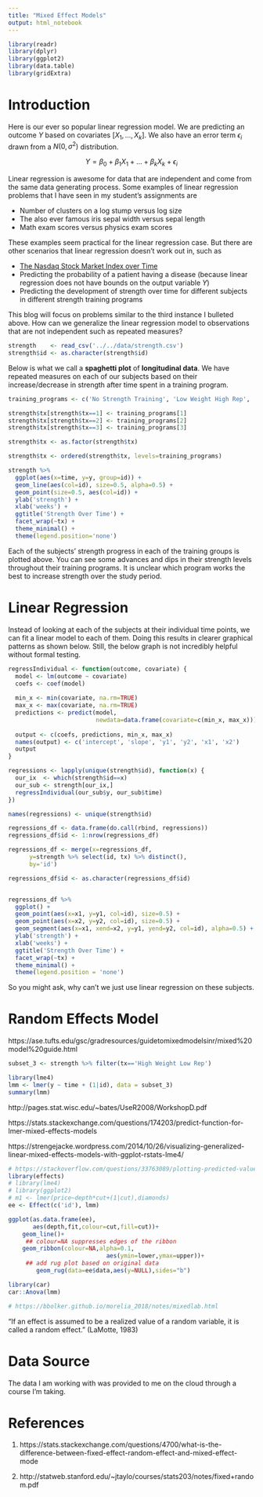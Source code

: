 ```yaml
---
title: "Mixed Effect Models"
output: html_notebook
---
```


```r
library(readr)
library(dplyr)
library(ggplot2)
library(data.table)
library(gridExtra)
```

# Introduction

Here is our ever so popular linear regression model. We are predicting an outcome $Y$ based on covariates $[X_1, ..., X_k]$. We also have an error term $\epsilon_i$ drawn from a $N(0,\sigma^2)$ distribution.

$$
Y = \beta_0 + \beta_1X_1 + ... + \beta_kX_k + \epsilon_i
$$

Linear regression is awesome for data that are independent and come from the same data generating process. Some examples of linear regression problems that I have seen in my student's assignments are

- Number of clusters on a log stump versus log size
- The also ever famous iris sepal width versus sepal length
- Math exam scores versus physics exam scores

These examples seem practical for the linear regression case. But there are other scenarios that linear regression doesn't work out in, such as

- <a href='https://palautatan.github.io/blogs/time-series-1/time-series-2.nb.html'>The Nasdaq Stock Market Index over Time</a>
- Predicting the probability of a patient having a disease (because linear regression does not have bounds on the output variable $Y$)
- Predicting the development of strength over time for different subjects in different strength training programs

This blog will focus on problems similar to the third instance I bulleted above. How can we generalize the linear regression model to observations that are not independent such as repeated measures?

```r
strength    <- read_csv('../../data/strength.csv')
strength$id <- as.character(strength$id)
```

Below is what we call a **spaghetti plot** of **longitudinal data**. We have repeated measures on each of our subjects based on their increase/decrease in strength after time spent in a training program.

```r
training_programs <- c('No Strength Training', 'Low Weight High Rep', 'High Weight Low Rep')

strength$tx[strength$tx==1] <- training_programs[1]
strength$tx[strength$tx==2] <- training_programs[2]
strength$tx[strength$tx==3] <- training_programs[3]

strength$tx <- as.factor(strength$tx)

strength$tx <- ordered(strength$tx, levels=training_programs)

strength %>%
  ggplot(aes(x=time, y=y, group=id)) +
  geom_line(aes(col=id), size=0.5, alpha=0.5) +
  geom_point(size=0.5, aes(col=id)) +
  ylab('strength') +
  xlab('weeks') +
  ggtitle('Strength Over Time') +
  facet_wrap(~tx) +
  theme_minimal() +
  theme(legend.position='none')
```

Each of the subjects' strength progress in each of the training groups is plotted above. You can see some advances and dips in their strength levels throughout their training programs. It is unclear which program works the best to increase strength over the study  period.

# Linear Regression
Instead of looking at each of the subjects at their individual time points, we can fit a linear model to each of them. Doing this results in clearer graphical patterns as shown below. Still, the below graph is not incredibly helpful without formal testing.

```r
regressIndividual <- function(outcome, covariate) {
  model <- lm(outcome ~ covariate)
  coefs <- coef(model)
  
  min_x <- min(covariate, na.rm=TRUE)
  max_x <- max(covariate, na.rm=TRUE)
  predictions <- predict(model,
                         newdata=data.frame(covariate=c(min_x, max_x)))
  
  output <- c(coefs, predictions, min_x, max_x)
  names(output) <- c('intercept', 'slope', 'y1', 'y2', 'x1', 'x2')
  output
}

regressions <- lapply(unique(strength$id), function(x) {
  our_ix  <- which(strength$id==x)
  our_sub <- strength[our_ix,]
  regressIndividual(our_sub$y, our_sub$time)
})

names(regressions) <- unique(strength$id)

regressions_df <- data.frame(do.call(rbind, regressions))
regressions_df$id <- 1:nrow(regressions_df)

regressions_df <- merge(x=regressions_df,
      y=strength %>% select(id, tx) %>% distinct(),
      by='id')

regressions_df$id <- as.character(regressions_df$id)


regressions_df %>%
  ggplot() +
  geom_point(aes(x=x1, y=y1, col=id), size=0.5) +
  geom_point(aes(x=x2, y=y2, col=id), size=0.5) +
  geom_segment(aes(x=x1, xend=x2, y=y1, yend=y2, col=id), alpha=0.5) +
  ylab('strength') +
  xlab('weeks') +
  ggtitle('Strength Over Time') +
  facet_wrap(~tx) +
  theme_minimal() +
  theme(legend.position = 'none')
```

So you might ask, why can't we just use linear regression on these subjects.


# Random Effects Model

https://ase.tufts.edu/gsc/gradresources/guidetomixedmodelsinr/mixed%20model%20guide.html
```r
subset_3 <- strength %>% filter(tx=='High Weight Low Rep')

library(lme4)
lmm <- lmer(y ~ time + (1|id), data = subset_3)
summary(lmm)
```

http://pages.stat.wisc.edu/~bates/UseR2008/WorkshopD.pdf

https://stats.stackexchange.com/questions/174203/predict-function-for-lmer-mixed-effects-models

https://strengejacke.wordpress.com/2014/10/26/visualizing-generalized-linear-mixed-effects-models-with-ggplot-rstats-lme4/

```r
# https://stackoverflow.com/questions/33763089/plotting-predicted-values-from-lmer-as-a-single-plot
library(effects)
# library(lme4)
# library(ggplot2)
# m1 <- lmer(price~depth*cut+(1|cut),diamonds)
ee <- Effect(c('id'), lmm) 

ggplot(as.data.frame(ee),
       aes(depth,fit,colour=cut,fill=cut))+
    geom_line()+
     ## colour=NA suppresses edges of the ribbon
    geom_ribbon(colour=NA,alpha=0.1,
                            aes(ymin=lower,ymax=upper))+
     ## add rug plot based on original data
        geom_rug(data=ee$data,aes(y=NULL),sides="b")
```

```r
library(car)
car::Anova(lmm)
```


```r
# https://bbolker.github.io/morelia_2018/notes/mixedlab.html
```

“If an effect is assumed to be a realized value of a random variable, it is called a random effect.” (LaMotte, 1983)


# Data Source
The data I am working with was provided to me on the cloud through a course I'm taking.

# References

1. https://stats.stackexchange.com/questions/4700/what-is-the-difference-between-fixed-effect-random-effect-and-mixed-effect-mode

2. http://statweb.stanford.edu/~jtaylo/courses/stats203/notes/fixed+random.pdf

